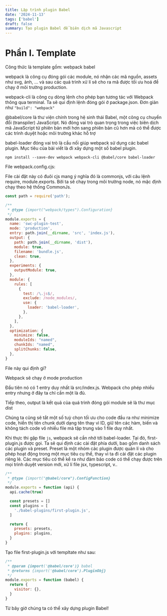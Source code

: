 ```yaml
---
title: Lập trình plugin Babel
date: '2024-11-13'
tags: ['babel']
draft: false
summary: Tạo plugin Babel để biên dịch mã Javascript
---
```


# Phần I. Template

<Section>
  <Heading>Công thức là template gồm:</Heading>
  <List>
    <ListItem>webpack</ListItem>
    <ListItem>babel</ListItem>
  </List>
</Section>

webpack là công cụ đóng gói các module, nó nhận các mã nguồn, assets như svg, ảnh, ... và sau các quá trình xử lí sẽ cho ra mã được tối ưu hoá để chạy ở môi trường production.

webpack-cli là công cụ dòng lệnh cho phép bạn tương tác với Webpack thông qua terminal. Ta sẽ qui định lệnh đóng gói ở package.json. Đơn giản như `"build": "webpack"`

@babel/core là thư viện chính trong hệ sinh thái Babel, một công cụ chuyển đổi (transpiler) JavaScript. Nó đóng vai trò quan trọng trong việc biên dịch mã JavaScript từ phiên bản mới hơn sang phiên bản cũ hơn mà có thể được các trình duyệt hoặc môi trường khác hỗ trợ

babel-loader đóng vai trò là cầu nối giúp webpack sử dụng các babel plugin. Mục tiêu của bài viết là đi xây dựng một số babel plugin.

```terminal
npm install --save-dev webpack webpack-cli @babel/core babel-loader
```

File webpack.config.cjs:

File cài đặt này có đuôi cjs mang ý nghĩa đó là commonjs, với câu lệnh require, module.exports. Bởi ta sẽ chạy trong môi trường node, nó mặc định chạy theo hệ thống CommonJs.

```js
const path = require('path');

/**
 * @type {import("webpack/types").Configuration}
 */
module.exports = {
  name: 'swc-plugin-test',
  mode: 'production',
  entry: path.join(__dirname, 'src', 'index.js'),
  output: {
    path: path.join(__dirname, 'dist'),
    module: true,
    filename: 'bundle.js',
    clean: true,
  },
  experiments: {
    outputModule: true,
  },
  module: {
    rules: [
      {
        test: /\.js$/,
        exclude: /node_modules/,
        use: {
          loader: 'babel-loader',
        },
      },
    ],
  },
  optimization: {
    minimize: false,
    moduleIds: "named",
    chunkIds: "named",
    splitChunks: false,
  },
}
```

File này qui định gì?

Webpack sẽ chạy ở mode production

Đầu tiên nó có 1 entry duy nhất là src/index.js. Webpack cho phép nhiều entry nhưng ở đây ta chỉ cần một là đủ.

Tiếp theo, output là kết quả của quá trình đóng gói module sẽ là thư mục dist

Chúng ta cũng sẽ tắt một số tuỳ chọn tối ưu cho code đầu ra như minimize code, hiển thị tên chunk dưới dạng tên thay vì ID, giữ tên các hàm, biến và không tách code vô nhiều file mà tập trung vào 1 file duy nhất.

Khi thực thi gặp file `js`, webpack sẽ cần nhờ tới babel-loader. Tại đó, first-plugin.js được gọi. Ta sẽ qui định các cài đặt phía dưới, bao gồm danh sách các plugin và preset. Preset là một nhóm các plugin được quản lí và cho phép hoạt động trong một mục tiêu cụ thể, thay vì ta đi cài đặt các plugin riêng lẻ. Các mục tiêu có thể kể ra như đảm bảo code có thể chạy được trên mọi trình duyệt version mới, xử lí file jsx, typescript, v..


```js
/**
 * @type {import("@babel/core").ConfigFunction}
 */
module.exports = function (api) {
  api.cache(true)

  const presets = []
  const plugins = [
    './babel-plugins/first-plugin.js',
  ]

  return {
    presets: presets,
    plugins: plugins,
  }
}
```

Tạo file first-plugin.js với templtate như sau:

```js
/**
 * @param {import('@babel/core')} babel
 * @returns {import('@babel/core').PluginObj}
 */
module.exports = function (babel) {
  return {
    visitor: {},
  }
}
```

Từ bây giờ chúng ta có thể xây dựng plugin Babel!